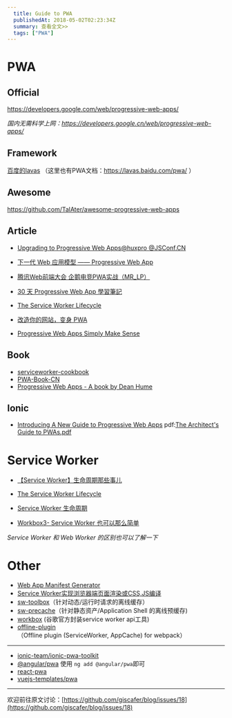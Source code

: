 ```yaml
---
  title: Guide to PWA
  publishedAt: 2018-05-02T02:23:34Z
  summary: 查看全文>>
  tags: ["PWA"]
---
```


# PWA
## Official
https://developers.google.com/web/progressive-web-apps/

_国内无需科学上网：https://developers.google.cn/web/progressive-web-apps/_

## Framework

[百度的lavas](https://lavas.baidu.com/demo) （这里也有PWA文档：https://lavas.baidu.com/pwa/ ）

##  Awesome

https://github.com/TalAter/awesome-progressive-web-apps

##  Article

- [Upgrading to Progressive Web Apps@huxpro @JSConf.CN ](https://huangxuan.me/jsconfcn2017/#/)

- [下一代 Web 应用模型 —— Progressive Web App](https://huangxuan.me/2017/02/09/nextgen-web-pwa/)
- [腾讯Web前端大会 企鹅电竞PWA实战（MR_LP）](https://blog.csdn.net/mr_lp/article/details/73823593)

- [30 天 Progressive Web App 學習筆記](https://ithelp.ithome.com.tw/users/20071512/ironman/1222)

- [The Service Worker Lifecycle](https://bitsofco.de/the-service-worker-lifecycle/)

- [改造你的网站，变身 PWA](https://segmentfault.com/a/1190000008880637)

- [Progressive Web Apps Simply Make Sense](https://cloudfour.com/thinks/progressive-web-apps-simply-make-sense/?utm_source=mobilewebweekly&utm_medium=email#fn-4857-1)

##  Book
- [serviceworker-cookbook](https://github.com/mozilla/serviceworker-cookbook)
- [PWA-Book-CN](https://github.com/SangKa/PWA-Book-CN)
- [Progressive Web Apps - A book by Dean Hume](https://github.com/deanhume/progressive-web-apps-book)

##  Ionic

- [Introducing A New Guide to Progressive Web Apps](https://blog.ionicframework.com/introducing-a-new-guide-to-progressive-web-apps/)
pdf:[The Architect's Guide to PWAs.pdf](https://github.com/giscafer/front-end-manual/files/1965765/The.Architect.s.Guide.to.PWAs.pdf)

# Service Worker 

- [【Service Worker】生命周期那些事儿](https://segmentfault.com/a/1190000007487049)

- [The Service Worker Lifecycle](https://bitsofco.de/the-service-worker-lifecycle/)

- [Service Worker 生命周期](https://lavas.baidu.com/pwa/offline-and-cache-loading/service-worker/service-worker-lifecycle)

- [Workbox3- Service Worker 也可以那么简单](https://zhuanlan.zhihu.com/p/41652314)

_Service Worker 和 Web Worker 的区别也可以了解一下_

# Other

- [ Web App Manifest Generator ](https://app-manifest.firebaseapp.com/)
- [Service Worker实现浏览器端页面渲染或CSS,JS编译](https://www.zhangxinxu.com/wordpress/2018/04/service-worker-client-online-html-css-complie/)
- [sw-toolbox](https://github.com/GoogleChromeLabs/sw-toolbox)（针对动态/运行时请求的离线缓存）
- [sw-precache](https://github.com/GoogleChromeLabs/sw-precache)（针对静态资产/Application Shell 的离线预缓存)
- [workbox](https://developers.google.cn/web/tools/workbox/) (谷歌官方封装service worker api工具)
- [offline-plugin](https://github.com/NekR/offline-plugin) （Offline plugin (ServiceWorker, AppCache) for webpack）
---

- [ionic-team/ionic-pwa-toolkit](https://github.com/ionic-team/ionic-pwa-toolkit)
- [@angular/pwa](https://blog.csdn.net/wf19930209/article/details/80213448) 使用 `ng add @angular/pwa`即可
- [react-pwa](https://github.com/Atyantik/react-pwa)
- [vuejs-templates/pwa](https://github.com/vuejs-templates/pwa)

---
欢迎前往原文讨论：[https://github.com/giscafer/blog/issues/18](https://github.com/giscafer/blog/issues/18)
